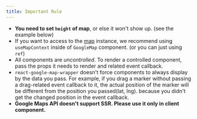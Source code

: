 ```yaml
---
title: Important Rule
---
```


- **You need to set `height` of map**, or else it won't show up. (see the example below)
- If you want to access to the <a href='https://developers.google.com/maps/documentation/javascript/reference/map#Map' target='_blank' rel='noreferrer'>map</a> instance, we recommend using `useMapContext` inside of `GoogleMap` component. (or you can just using `ref`)
- All components are _uncontrolled_. To render a controlled component, pass the props it needs to render and related event callback.
- `react-google-map-wrapper` doesn't force components to always display by the data you pass. For example, if you drag a marker without passing a drag-related event callback to it, the actual position of the marker will be different from the position you passed(lat, lng). because you didn't get the changed position in the event callback.
- **Google Maps API doesn't support SSR. Please use it only in client component.**
